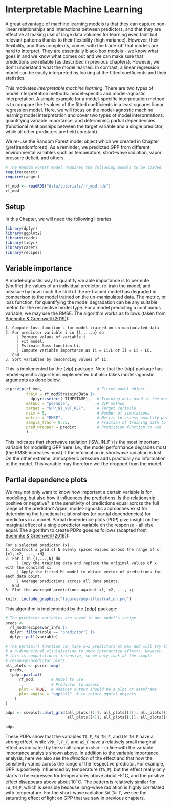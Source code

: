 # Interpretable Machine Learning {#interpretableml}

A great advantage of machine learning models is that they can capture non-linear relationships and interactions between predictors, and that they are effective at making use of large data volumes for learning even faint but relevant patterns thanks to their flexibility (high variance). However, their flexibility, and thus complexity, comes with the trade-off that models are hard to interpret. They are essentially black-box models - we know what goes in and we know what comes out and we can make sure that predictions are reliable (as described in previous chapters). However, we don't understand what the model learned. In contrast, a linear regression model can be easily interpreted by looking at the fitted coefficients and their statistics. 

This motivates *interpretable machine learning*. There are two types of model interpretation methods: model-specific and model-agnostic interpretation. A simple example for a model-specific interpretation method is to compare the *t*-values of the fitted coefficients in a least squares linear regression model. Here, we will focus on the model-agnostic machine learning model interpretation and cover two types of model interpretations: quantifying variable importance, and determining partial dependencies (functional relationships between the target variable and a single predictor, while all other predictors are held constant).

We re-use the Random Forest model object which we created in Chapter \@ref(randomforest). As a reminder, we predicted GPP from different environmental variables such as temperature, short-wave radiation, vapor pressure deficit, and others.

```r
# The Random Forest model requires the following models to be loaded:
require(caret)
require(ranger)

rf_mod <- readRDS("data/tutorials/rf_mod.rds")
rf_mod
```

## Setup
In this Chapter, we will need the following libraries
```r
library(dplyr)
library(ggplot2)
library(readr)
library(tidyr)
library(caret)
library(recipes)
```

## Variable importance

A model-agnostic way to quantify variable importance is to permute (shuffle) the values of an individual predictor, re-train the model, and measure by how much the skill of the re-trained model has degraded in comparison to the model trained on the un-manipulated data. The metric, or loss function, for quantifying the model degradation can be any suitable metric for the respective model type. For a model predicting a continuous variable, we may use the RMSE. The algorithm works as follows (taken from [Boehmke & Greenwell (2019)](https://bradleyboehmke.github.io/HOML/iml.html#partial-dependence)):

<!-- Permuting an important variable with random values will destroy any relationship between that variable and the response variable. The model's performance given by a loss function, e.g. its RMSE, will be compared between the non-permuted and permuted model to assess how influential the permuted variable is. A variable is considered to be important, when its permutation increases the model error relative to other variables. Vice versa, permuting an unimportant variable does not lead to a (strong) increase in model error. -->

<!-- The PDPs discussed above give us a general feeling of how important a variable is in our model but they do not quantify this importance directly (but see measures for the "flatness" of a PDP [here](https://arxiv.org/abs/1805.04755)). However, we can measure variable importance directly through a permutation procedure. Put simply, this means that we replace values in our training dataset with random values (i.e., we permute the dataset) and assess how this permutation affects the model's performance. -->

```         
1. Compute loss function L for model trained on un-manipulated data
2. For predictor variable i in {1,...,p} do
     | Permute values of variable i.
     | Fit model.
     | Estimate loss function Li.
     | Compute variable importance as Ii = Li/L or Ii = Li - L0.
   End
3. Sort variables by descending values of Ii.
```

This is implemented by the {vip} package. Note that the {vip} package has model-specific algorithms implemented but also takes model-agnostic arguments as done below.

```r
vip::vip(rf_mod,                        # Fitted model object
         train = rf_mod$trainingData |> 
           dplyr::select(-TIMESTAMP),   # Training data used in the model
         method = "permute",            # VIP method
         target = "GPP_NT_VUT_REF",     # Target variable
         nsim = 5,                      # Number of simulations
         metric = "RMSE",               # Metric to assess quantify permutation
         sample_frac = 0.75,            # Fraction of training data to use
         pred_wrapper = predict         # Prediction function to use
         )
```

This indicates that shortwave radiation ('SW_IN_F') is the most important variable for modelling GPP here. I.e., the model performance degrades most (the RMSE increases most) if the information in shortwave radiation is lost. On the other extreme, atmospheric pressure adds practically no information to the model. This variable may therefore well be dropped from the model.

## Partial dependence plots

We may not only want to know how important a certain variable is for modelling, but also how it influences the predictions. Is the relationship positive or negative? Is the sensitivity of predictions equal across the full range of the predictor? Again, model-agnostic approaches exist for determining the functional relationships (or partial dependencies) for predictors in a model. Partial dependence plots (PDP) give insight on the marginal effect of a single predictor variable on the response - all else equal. The algorithm to create PDPs goes as follows (adapted from [Boehmke & Greenwell (2019)](https://bradleyboehmke.github.io/HOML/iml.html#partial-dependence)):

```         
For a selected predictor (x)
1. Construct a grid of N evenly spaced values across the range of x: {x1, x2, ..., xN}
2. For i in {1,...,N} do
     | Copy the training data and replace the original values of x with the constant xi
     | Apply the fitted ML model to obtain vector of predictions for each data point.
     | Average predictions across all data points.
   End
3. Plot the averaged predictions against x1, x2, ..., xj
```

```r
knitr::include_graphics("figures/pdp-illustration.png")
```

This algorithm is implemented by the {pdp} package:

```r
# The predictor variables are saved in our model's recipe
preds <- 
  rf_mod$recipe$var_info |> 
  dplyr::filter(role == "predictor") |> 
  dplyr::pull(variable)

# The partial() function can take n=3 predictors at max and will try to create
# a n-dimensional visulaisation to show interactive effects. However, 
# this is computational intensive, so we only look at the simple 
# response-predictor plots
all_plots <- purrr::map(
  preds,
  ~pdp::partial(
      rf_mod,       # Model to use
      .,            # Predictor to assess
      plot = TRUE,  # Whether output should be a plot or dataframe
      plot.engine = "ggplot2"  # to return ggplot objects
    )
)

pdps <- cowplot::plot_grid(all_plots[[1]], all_plots[[2]], all_plots[[3]], 
                           all_plots[[4]], all_plots[[5]], all_plots[[6]])

pdps
```

These PDPs show that the variables `TA_F`, `SW_IN_F`, and `LW_IN_F` have a strong effect, while `VPD_F`, `P_F`, and `WS_F` have a relatively small marginal effect as indicated by the small range in `yhat` - in line with the variable importance analysis shown above. In addition to the variable importance analysis, here we also see the *direction* of the effect and that how the sensitivity varies across the range of the respective predictor. For example, GPP is positively influenced by temperature (`TA_F`), but the effect really only starts to be expressed for temperatures above about -5$^\circ$C, and the positive effect disappears above about 10$^\circ$C. The pattern is relatively similar for `LW_IN_F`, which is sensible because long-wave radiation is highly correlated with temperature. For the short-wave radiation `SW_IN_F`, we see the saturating effect of light on GPP that we saw in previous chapters.

<!--#  TODO: Why does VPD have no negative effect on GPP at high values? Maybe this could be discussed in terms of a model not necessarily being able to capture physical processes.-->

<!--# Should we include ICE? -->


